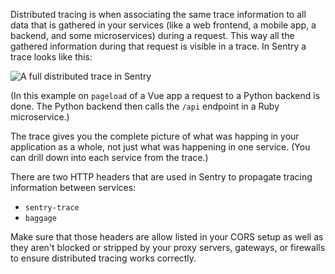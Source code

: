 Distributed tracing is when associating the same trace information to all data that is gathered in your services (like a web frontend, a mobile app, a backend, and some microservices) during a request. This way all the gathered information during that request is visible in a trace. In Sentry a trace looks like this:

![A full distributed trace in Sentry](distributed-trace-in-sentry.png)

(In this example on `pageload` of a Vue app a request to a Python backend is done. The Python backend then calls the `/api` endpoint in a Ruby microservice.)

The trace gives you the complete picture of what was happing in your application as a whole, not just what was happening in one service. (You can drill down into each service from the trace.)

There are two HTTP headers that are used in Sentry to propagate tracing information between services:

- `sentry-trace`
- `baggage`

Make sure that those headers are allow listed in your CORS setup as well as they aren't blocked or stripped by your proxy servers, gateways, or firewalls to ensure distributed tracing works correctly.
